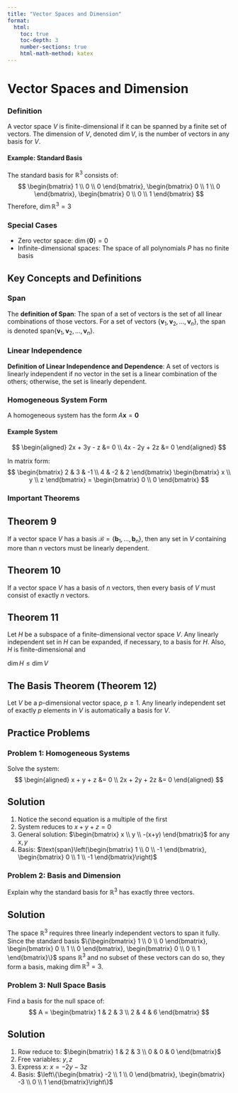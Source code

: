 ```yaml
---
title: "Vector Spaces and Dimension"
format:
  html:
    toc: true
    toc-depth: 3
    number-sections: true
    html-math-method: katex
---
```


# Vector Spaces and Dimension

### Definition
::: {.callout-note}
A vector space $V$ is finite-dimensional if it can be spanned by a finite set of vectors. The dimension of $V$, denoted $\dim V$, is the number of vectors in any basis for $V$.
:::

#### Example: Standard Basis
The standard basis for $\mathbb{R}^3$ consists of:
$$
\begin{bmatrix} 1 \\ 0 \\ 0 \end{bmatrix},
\begin{bmatrix} 0 \\ 1 \\ 0 \end{bmatrix},
\begin{bmatrix} 0 \\ 0 \\ 1 \end{bmatrix}
$$
Therefore, $\dim \mathbb{R}^3 = 3$

### Special Cases
- Zero vector space: $\dim \{\mathbf{0}\} = 0$
- Infinite-dimensional spaces: The space of all polynomials $P$ has no finite basis

## Key Concepts and Definitions

### Span
::: {.callout-note}
The **definition of Span**: The span of a set of vectors is the set of all linear combinations of those vectors. For a set of vectors $\{\mathbf{v}_1, \mathbf{v}_2, \dots, \mathbf{v}_n\}$, the span is denoted $\text{span}\{\mathbf{v}_1, \mathbf{v}_2, \dots, \mathbf{v}_n\}$.
:::

### Linear Independence
::: {.callout-note}
**Definition of Linear Independence and Dependence**: A set of vectors is linearly independent if no vector in the set is a linear combination of the others; otherwise, the set is linearly dependent.
:::

::: {.callout-important}
### Homogeneous System Form
A homogeneous system has the form $A\mathbf{x} = \mathbf{0}$
:::

#### Example System
$$
\begin{aligned}
2x + 3y - z &= 0 \\
4x - 2y + 2z &= 0
\end{aligned}
$$

In matrix form:
$$
\begin{bmatrix}
2 & 3 & -1 \\
4 & -2 & 2
\end{bmatrix}
\begin{bmatrix}
x \\ y \\ z
\end{bmatrix}
= \begin{bmatrix}
0 \\ 0
\end{bmatrix}
$$

### Important Theorems

::: {.callout-tip}
## Theorem 9
If a vector space $V$ has a basis $\mathcal{B} = \{ \mathbf{b}_1, \dots, \mathbf{b}_n \}$, then any set in $V$ containing more than $n$ vectors must be linearly dependent.
:::

::: {.callout-tip}
## Theorem 10
If a vector space $V$ has a basis of $n$ vectors, then every basis of $V$ must consist of exactly $n$ vectors.
:::

::: {.callout-tip}
## Theorem 11
Let $H$ be a subspace of a finite-dimensional vector space $V$. Any linearly independent set in $H$ can be expanded, if necessary, to a basis for $H$. Also, $H$ is finite-dimensional and

$\dim H \leq \dim V$

:::


::: {.callout-tip}
## The Basis Theorem (Theorem 12)
Let $V$ be a $p$-dimensional vector space, $p \geq 1$. Any linearly independent set of exactly $p$ elements in $V$ is automatically a basis for $V$.
:::

## Practice Problems

### Problem 1: Homogeneous Systems
Solve the system:
$$
\begin{aligned}
x + y + z &= 0 \\
2x + 2y + 2z &= 0
\end{aligned}
$$

::: {.callout-note collapse="true"}
## Solution
1. Notice the second equation is a multiple of the first
2. System reduces to $x + y + z = 0$
3. General solution: $\begin{bmatrix} x \\ y \\ -(x+y) \end{bmatrix}$ for any $x, y$
4. Basis: $\text{span}\left(\begin{bmatrix} 1 \\ 0 \\ -1 \end{bmatrix}, \begin{bmatrix} 0 \\ 1 \\ -1 \end{bmatrix}\right)$
:::

### Problem 2: Basis and Dimension
Explain why the standard basis for $\mathbb{R}^3$ has exactly three vectors.

::: {.callout-note collapse="true"}
## Solution
The space $\mathbb{R}^3$ requires three linearly independent vectors to span it fully. Since the standard basis $\{\begin{bmatrix} 1 \\ 0 \\ 0 \end{bmatrix}, \begin{bmatrix} 0 \\ 1 \\ 0 \end{bmatrix}, \begin{bmatrix} 0 \\ 0 \\ 1 \end{bmatrix}\}$ spans $\mathbb{R}^3$ and no subset of these vectors can do so, they form a basis, making $\dim \mathbb{R}^3 = 3$.
:::

### Problem 3: Null Space Basis
Find a basis for the null space of:
$$
A = \begin{bmatrix} 1 & 2 & 3 \\ 2 & 4 & 6 \end{bmatrix}
$$

::: {.callout-note collapse="true"}
## Solution
1. Row reduce to: $\begin{bmatrix} 1 & 2 & 3 \\ 0 & 0 & 0 \end{bmatrix}$
2. Free variables: $y, z$
3. Express $x$: $x = -2y - 3z$
4. Basis: $\left\{\begin{bmatrix} -2 \\ 1 \\ 0 \end{bmatrix}, \begin{bmatrix} -3 \\ 0 \\ 1 \end{bmatrix}\right\}$
:::